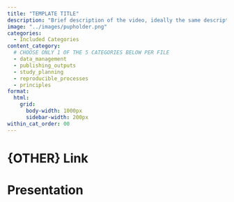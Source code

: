 ```yaml
---
title: "TEMPLATE TITLE"
description: "Brief description of the video, ideally the same description used in the tutorial itself."
image: "../images/pupholder.png"
categories:
  - Included Categories
content_category:
  # CHOOSE ONLY 1 OF THE 5 CATEGORIES BELOW PER FILE
  - data_management
  - publishing_outputs
  - study_planning
  - reproducible_processes
  - principles
format:
  html: 
    grid:
      body-width: 1000px
      sidebar-width: 200px
within_cat_order: 00
---
```


<!-- Comments can be added/deleted with Cmd+Shift+C -->



<!-- If the content is available as part of a bigger project or is part of an e.g. OSF or Zenodo repository, then include that link in the section below. Otherwise, you can delete the section -->

# {OTHER} Link


# Presentation

<!-- Depending on where the video is from, use the appropriate option below. Delete the unusued option. -->



<!-- Youtube, local videos, and other media players -->

<!-- {{< video LINK >}} -->




<!-- OSF Website -->

<!-- <iframe src="OBTAIN FROM OSF WEBSITE BY COPYING THE HTML IFRAME OPTION" -->
<!--     width="100%" -->
<!--     scrolling="yes" -->
<!--     height="480px" -->
<!--     marginheight="0" -->
<!--     frameborder="0" -->
<!--     allowfullscreen -->
<!--     webkitallowfullscreen> -->
<!-- </iframe> -->
